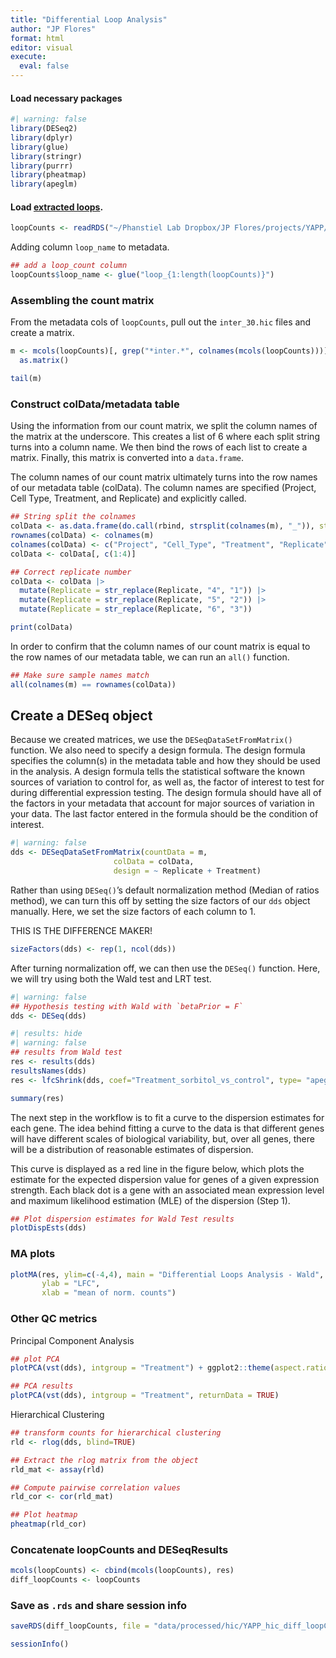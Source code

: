 ```yaml
---
title: "Differential Loop Analysis"
author: "JP Flores"
format: html
editor: visual
execute: 
  eval: false
---
```


#### Load necessary packages

```r
#| warning: false
library(DESeq2)
library(dplyr)
library(glue)
library(stringr)
library(purrr)
library(pheatmap)
library(apeglm)
```

#### Load [extracted loops](https://jpflores.quarto.pub/generating-loop-counts/).


```r
loopCounts <- readRDS("~/Phanstiel Lab Dropbox/JP Flores/projects/YAPP/YAPP/data/processed/hic/YAPP_hic_loopCounts.rds")
```

Adding column `loop_name` to metadata.

```r
## add a loop_count column
loopCounts$loop_name <- glue("loop_{1:length(loopCounts)}")
```

### Assembling the count matrix

From the metadata cols of `loopCounts`, pull out the `inter_30.hic` files and create a matrix.

```r
m <- mcols(loopCounts)[, grep("*inter.*", colnames(mcols(loopCounts)))] %>% 
  as.matrix()

tail(m)
```

### Construct colData/metadata table

Using the information from our count matrix, we split the column names of the matrix at the underscore. This creates a list of 6 where each split string turns into a column name. We then bind the rows of each list to create a matrix. Finally, this matrix is converted into a `data.frame`.

The column names of our count matrix ultimately turns into the row names of our metadata table (colData). The column names are specified (Project, Cell Type, Treatment, and Replicate) and explicitly called.

```r
## String split the colnames 
colData <- as.data.frame(do.call(rbind, strsplit(colnames(m), "_")), stringsAsFactors = T)
rownames(colData) <- colnames(m)
colnames(colData) <- c("Project", "Cell_Type", "Treatment", "Replicate")
colData <- colData[, c(1:4)]

## Correct replicate number
colData <- colData |> 
  mutate(Replicate = str_replace(Replicate, "4", "1")) |> 
  mutate(Replicate = str_replace(Replicate, "5", "2")) |> 
  mutate(Replicate = str_replace(Replicate, "6", "3"))

print(colData)
```

In order to confirm that the column names of our count matrix is equal to the row names of our metadata table, we can run an `all()` function.

```r
## Make sure sample names match
all(colnames(m) == rownames(colData))
```

## Create a DESeq object

Because we created matrices, we use the `DESeqDataSetFromMatrix()` function. We also need to specify a design formula. The design formula specifies the column(s) in the metadata table and how they should be used in the analysis. A design formula tells the statistical software the known sources of variation to control for, as well as, the factor of interest to test for during differential expression testing. The design formula should have all of the factors in your metadata that account for major sources of variation in your data. The last factor entered in the formula should be the condition of interest.

```r
#| warning: false
dds <- DESeqDataSetFromMatrix(countData = m,
                       colData = colData,
                       design = ~ Replicate + Treatment)
```

Rather than using `DESeq()`'s default normalization method (Median of ratios method), we can turn this off by setting the size factors of our `dds` object manually. Here, we set the size factors of each column to 1.

:::{.callout-important}
THIS IS THE DIFFERENCE MAKER!
:::

```r
sizeFactors(dds) <- rep(1, ncol(dds))
```

After turning normalization off, we can then use the `DESeq()` function. Here, we will try using both the Wald test and LRT test.

```r
#| warning: false
## Hypothesis testing with Wald with `betaPrior = F`
dds <- DESeq(dds)
```


```r
#| results: hide
#| warning: false
## results from Wald test
res <- results(dds)
resultsNames(dds)
res <- lfcShrink(dds, coef="Treatment_sorbitol_vs_control", type= "apeglm")
```

```r
summary(res)
```

The next step in the workflow is to fit a curve to the dispersion estimates for each gene. The idea behind fitting a curve to the data is that different genes will have different scales of biological variability, but, over all genes, there will be a distribution of reasonable estimates of dispersion.

This curve is displayed as a red line in the figure below, which plots the estimate for the expected dispersion value for genes of a given expression strength. Each black dot is a gene with an associated mean expression level and maximum likelihood estimation (MLE) of the dispersion (Step 1).

```r
## Plot dispersion estimates for Wald Test results
plotDispEsts(dds)
```

### MA plots

```r
plotMA(res, ylim=c(-4,4), main = "Differential Loops Analysis - Wald",
       ylab = "LFC",
       xlab = "mean of norm. counts")
```


### Other QC metrics


Principal Component Analysis
```r
## plot PCA
plotPCA(vst(dds), intgroup = "Treatment") + ggplot2::theme(aspect.ratio = 1)

## PCA results
plotPCA(vst(dds), intgroup = "Treatment", returnData = TRUE)
```


Hierarchical Clustering
```r
## transform counts for hierarchical clustering
rld <- rlog(dds, blind=TRUE)

## Extract the rlog matrix from the object
rld_mat <- assay(rld)

## Compute pairwise correlation values
rld_cor <- cor(rld_mat)

## Plot heatmap
pheatmap(rld_cor)
```


### Concatenate loopCounts and DESeqResults
```r
mcols(loopCounts) <- cbind(mcols(loopCounts), res)
diff_loopCounts <- loopCounts
```


### Save as `.rds` and share session info
```r
saveRDS(diff_loopCounts, file = "data/processed/hic/YAPP_hic_diff_loopCounts.rds")

sessionInfo()
```









